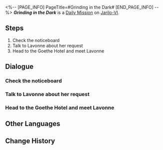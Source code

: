 <%-- [PAGE_INFO]
PageTitle=#Grinding in the Dark#
[END_PAGE_INFO] --%>
{{Stub|Dialogue.}}
{{Mission Infobox
|id            = 3011505
|title         = 
|image         = <!--Mission Grinding in the Dark.png-->
|type          = Daily
|event_name    = 
|chapter       = 
|requirements  = 
|summary       = <!--official mission summary from Fate's Atlas-->
|characters    = Lavonne; Trailblazer
|startLocation = [[Jarilo-VI]] - [[Administrative District]]
|world         = Jarilo-VI
|area          = Administrative District
|prev          = 
|next          = 
|exp           = 
|credits       = 5000
|stellarJade   = 
|other         = {{Card List|}}
}}
'''''Grinding in the Dark''''' is a [[Daily Mission]] on [[Jarilo-VI]].

==Steps==
# Check the noticeboard
# Talk to Lavonne about her request
# Head to the Goethe Hotel and meet Lavonne

<!--
==Gameplay Notes==

--><!--
==Trial Character==

-->
==Dialogue==
{{Stub Dialogue}}
===Check the noticeboard===
{{Mission Description|type=daily|location=Administrative District|Go to the noticeboard in the Overworld and see whether the Rightful Rights Society has any new commissions.}}
{{Dialogue Start}}
:{{tx}}
{{Dialogue End}}

===Talk to Lavonne about her request===
{{Mission Description|type=daily|location=Administrative District|update|You see that Lavonne has issued a commission on the Rightful Rights Society's noticeboard and wants to exercise her rightful rights. Go help Lavonne!}}
{{Dialogue Start}}
:{{tx}}
{{Dialogue End}}

===Head to the Goethe Hotel and meet Lavonne===
{{Dialogue Start}}
:{{tx}}
{{Dialogue End}}

==Other Languages==
{{Other Languages
|en   = Grinding in the Dark
|zhs  = 躬耕于黑暗
|zht  = 躬耕於黑暗
|ja   = 闇に生きる
|ko   = 우리는 어둠 속에서 움직인다
|es   = Trabajo en las sombras
|fr   = Travailler dans l'ombre
|ru   = Мы действуем во тьме
|th   = ทำงานในความมืด
|vi   = Cày Trong Bóng Tối
|de   = Arbeit im Dunkeln
|id   = Bekerja dalam Kegelapan
|pt   = Grindando na Escuridão
}}

==Change History==
{{Change History|1.0}}
